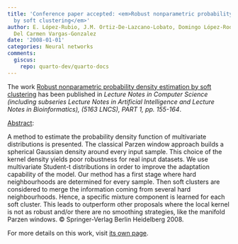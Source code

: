 ```yaml
---
title: 'Conference paper accepted: <em>Robust nonparametric probability density estimation
  by soft clustering</em>'
author: E. López-Rubio, J.M. Ortiz-De-Lazcano-Lobato, Domingo López-Rodríguez, M.
  Del Carmen Vargas-Gonzalez
date: '2008-01-01'
categories: Neural networks
comments:
  giscus:
    repo: quarto-dev/quarto-docs
---
```


The work <u>Robust nonparametric probability density estimation by soft clustering</u> has been published in <em>Lecture Notes in Computer Science (including subseries Lecture Notes in Artificial Intelligence and Lecture Notes in Bioinformatics), (5163 LNCS), PART 1, <em>pp. 155-164</em></em>.

<u>Abstract</u>:



A method to estimate the probability density function of multivariate distributions is presented. The classical Parzen window approach builds a spherical Gaussian density around every input sample. This choice of the kernel density yields poor robustness for real input datasets. We use multivariate Student-t distributions in order to improve the adaptation capability of the model. Our method has a first stage where hard neighbourhoods are determined for every sample. Then soft clusters are considered to merge the information coming from several hard neighbourhoods. Hence, a specific mixture component is learned for each soft cluster. This leads to outperform other proposals where the local kernel is not as robust and/or there are no smoothing strategies, like the manifold Parzen windows. © Springer-Verlag Berlin Heidelberg 2008.




For more details on this work, visit <a href='/publications/conferences/2008-icann2'>its own page</a>.
